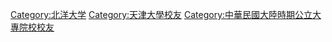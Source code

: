 [[Category:北洋大学|Category:北洋大学]]
[[Category:天津大學校友|Category:天津大學校友]]
[[Category:中華民國大陸時期公立大專院校校友|Category:中華民國大陸時期公立大專院校校友]]